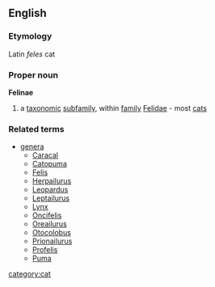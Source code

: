 ==English==
===Etymology===
Latin ''feles'' cat
===Proper noun===
{{wikipedia}}
'''Felinae'''
#a [[taxonomic]] [[subfamily]], within [[family]] [[Felidae]] - most [[cat]]s
===Related terms===
{{wikispecies}}
*[[genera]]
**[[Caracal]]
**[[Catopuma]]
**[[Felis]]
**[[Herpailurus]]
**[[Leopardus]]
**[[Leptailurus]]
**[[Lynx]]
**[[Oncifelis]]
**[[Oreailurus]]
**[[Otocolobus]]
**[[Prionailurus]]
**[[Profelis]]
**[[Puma]]
[[category:cat]]
